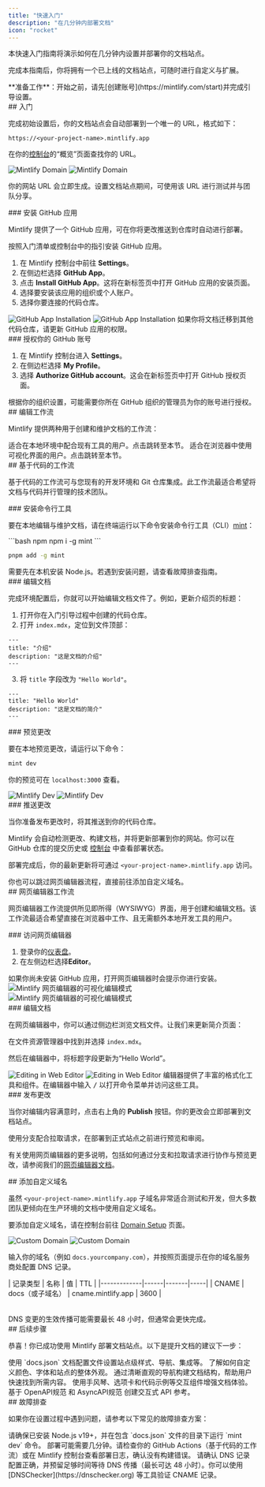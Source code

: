 ```yaml
---
title: "快速入门"
description: "在几分钟内部署文档"
icon: "rocket"
---
```


本快速入门指南将演示如何在几分钟内设置并部署你的文档站点。

完成本指南后，你将拥有一个已上线的文档站点，可随时进行自定义与扩展。

<Info>
  **准备工作**：开始之前，请先[创建账号](https://mintlify.com/start)并完成引导设置。
</Info>

<div id="getting-started">
  ## 入门
</div>

完成初始设置后，你的文档站点会自动部署到一个唯一的 URL，格式如下：

```
https://<your-project-name>.mintlify.app
```

在你的[控制台](https://dashboard.mintlify.com/)的“概览”页面查找你的 URL。

<Frame>
  <img src="/images/quickstart/mintlify-domain-light.png" alt="Mintlify Domain" className="block dark:hidden" />

  <img src="/images/quickstart/mintlify-domain-dark.png" alt="Mintlify Domain" className="hidden dark:block" />
</Frame>

你的网站 URL 会立即生成。设置文档站点期间，可使用该 URL 进行测试并与团队分享。

<div id="install-the-github-app">
  ### 安装 GitHub 应用
</div>

Mintlify 提供了一个 GitHub 应用，可在你将更改推送到仓库时自动进行部署。

按照入门清单或控制台中的指引安装 GitHub 应用。

1. 在 Mintlify 控制台中前往 **Settings**。
2. 在侧边栏选择 **GitHub App**。
3. 点击 **Install GitHub App**。这将在新标签页中打开 GitHub 应用的安装页面。
4. 选择要安装该应用的组织或个人账户。
5. 选择你要连接的代码仓库。

<Frame>
  <img src="/images/quickstart/github-app-installation-light.png" alt="GitHub App Installation" className="block dark:hidden" />

  <img src="/images/quickstart/github-app-installation-dark.png" alt="GitHub App Installation" className="hidden dark:block" />
</Frame>

<Info>
  如果你将文档迁移到其他代码仓库，请更新 GitHub 应用的权限。
</Info>

<div id="authorize-your-github-account">
  ### 授权你的 GitHub 账号
</div>

1. 在 Mintlify 控制台进入 **Settings**。
2. 在侧边栏选择 **My Profile**。
3. 选择 **Authorize GitHub account**。这会在新标签页中打开 GitHub 授权页面。

<Info>
  根据你的组织设置，可能需要你所在 GitHub 组织的管理员为你的账号进行授权。
</Info>

<div id="editing-workflows">
  ## 编辑工作流
</div>

Mintlify 提供两种用于创建和维护文档的工作流：

<Card title="基于代码的工作流" icon="terminal" horizontal href="#code-based-workflow">
  适合在本地环境中配合现有工具的用户。点击跳转至本节。
</Card>

<Card title="网页编辑器工作流" icon="mouse-pointer-2" horizontal href="#web-editor-workflow">
  适合在浏览器中使用可视化界面的用户。点击跳转至本节。
</Card>

<div id="code-based-workflow">
  ## 基于代码的工作流
</div>

基于代码的工作流可与您现有的开发环境和 Git 仓库集成。此工作流最适合希望将文档与代码并行管理的技术团队。

<div id="install-the-cli">
  ### 安装命令行工具
</div>

要在本地编辑与维护文档，请在终端运行以下命令安装命令行工具（CLI）[mint](https://www.npmjs.com/package/mint)：

<CodeGroup>
  ```bash npm
  npm i -g mint
  ```

  ```bash pnpm
  pnpm add -g mint
  ```
</CodeGroup>

<Info>
  需要先在本机安装 Node.js。若遇到安装问题，请查看故障排查指南。
</Info>

<div id="edit-the-documentation">
  ### 编辑文档
</div>

完成环境配置后，你就可以开始编辑文档文件了。例如，更新介绍页的标题：

1. 打开你在入门引导过程中创建的代码仓库。
2. 打开 `index.mdx`，定位到文件顶部：

```mdx index.mdx
---
title: "介绍"
description: "这是文档的介绍"
---
```

3. 将 `title` 字段改为 `"Hello World"`。

```mdx index.mdx {2}
---
title: "Hello World"
description: "这是文档的简介"
---
```

<div id="preview-the-changes">
  ### 预览更改
</div>

要在本地预览更改，请运行以下命令：

```bash
mint dev
```

你的预览可在 `localhost:3000` 查看。

<Frame>
  <img src="/images/quickstart/mintlify-dev-light.png" alt="Mintlify Dev" className="block dark:hidden" />

  <img src="/images/quickstart/mintlify-dev-dark.png" alt="Mintlify Dev" className="hidden dark:block" />
</Frame>

<div id="push-the-changes">
  ### 推送更改
</div>

当你准备发布更改时，将其推送到你的代码仓库。

Mintlify 会自动检测更改、构建文档，并将更新部署到你的网站。你可以在 GitHub 仓库的提交历史或 [控制台](https://dashboard.mintlify.com) 中查看部署状态。

部署完成后，你的最新更新将可通过 `<your-project-name>.mintlify.app` 访问。

<Card title="跳转到添加自定义域名" icon="arrow-down" href="#adding-a-custom-domain" horizontal>
  你也可以跳过网页编辑器流程，直接前往添加自定义域名。
</Card>

<div id="web-editor-workflow">
  ## 网页编辑器工作流
</div>

网页编辑器工作流提供所见即所得（WYSIWYG）界面，用于创建和编辑文档。该工作流最适合希望直接在浏览器中工作、且无需额外本地开发工具的用户。

<div id="access-the-web-editor">
  ### 访问网页编辑器
</div>

1. 登录你的[仪表盘](https://dashboard.mintlify.com)。
2. 在左侧边栏选择**Editor**。

<Info>
  如果你尚未安装 GitHub 应用，打开网页编辑器时会提示你进行安装。
</Info>

<Frame>
  <img alt="Mintlify 网页编辑器的可视化编辑模式" src="/images/quickstart/web-editor-light.png" className="block dark:hidden" />

  <img alt="Mintlify 网页编辑器的可视化编辑模式" src="/images/quickstart/web-editor-dark.png" className="hidden dark:block" />
</Frame>

<div id="edit-the-documentation">
  ### 编辑文档
</div>

在网页编辑器中，你可以通过侧边栏浏览文档文件。让我们来更新简介页面：

在文件资源管理器中找到并选择 `index.mdx`。

然后在编辑器中，将标题字段更新为“Hello World”。

<Frame>
  <img alt="Editing in Web Editor" src="/images/quickstart/web-editor-editing-light.png" className="block dark:hidden" />

  <img alt="Editing in Web Editor" src="/images/quickstart/web-editor-editing-dark.png" className="hidden dark:block" />
</Frame>

<Tip>
  编辑器提供了丰富的格式化工具和组件。在编辑器中输入 <kbd>/</kbd> 以打开命令菜单并访问这些工具。
</Tip>

<div id="publish-your-changes">
  ### 发布更改
</div>

当你对编辑内容满意时，点击右上角的 **Publish** 按钮。你的更改会立即部署到文档站点。

<Tip>
  使用分支配合拉取请求，在部署到正式站点之前进行预览和审阅。
</Tip>

有关使用网页编辑器的更多说明，包括如何通过分支和拉取请求进行协作与预览更改，请参阅我们的[网页编辑器文档](/zh/editor/getting-started)。

<div id="adding-a-custom-domain">
  ## 添加自定义域名
</div>

虽然 `<your-project-name>.mintlify.app` 子域名非常适合测试和开发，但大多数团队更倾向在生产环境的文档中使用自定义域名。

要添加自定义域名，请在控制台前往 [Domain Setup](https://dashboard.mintlify.com/settings/deployment/custom-domain) 页面。

<Frame>
  <img src="/images/quickstart/custom-domain-light.png" alt="Custom Domain" className="block dark:hidden" />

  <img src="/images/quickstart/custom-domain-dark.png" alt="Custom Domain" className="hidden dark:block" />
</Frame>

输入你的域名（例如 `docs.yourcompany.com`），并按照页面提示在你的域名服务商处配置 DNS 记录。

<Table>
  | 记录类型 | 名称 | 值 | TTL |
  |-------------|------|-------|-----|
  | CNAME | docs（或子域名） | cname.mintlify.app | 3600 |
</Table>

<Info>
  DNS 变更的生效传播可能需要最长 48 小时，但通常会更快完成。
</Info>

<div id="next-steps">
  ## 后续步骤
</div>

恭喜！你已成功使用 Mintlify 部署文档站点。以下是提升文档的建议下一步：

<Card title="配置全局设置" icon="settings" href="zh/settings" horizontal>
  使用 `docs.json` 文档配置文件设置站点级样式、导航、集成等。
</Card>

<Card title="自定义主题" icon="paintbrush" href="zh/themes" horizontal>
  了解如何自定义颜色、字体和站点的整体外观。
</Card>

<Card title="组织导航" icon="map" href="zh/navigation" horizontal>
  通过清晰直观的导航构建文档结构，帮助用户快速找到所需内容。
</Card>

<Card title="添加交互组件" icon="puzzle" href="/zh/components/accordions" horizontal>
  使用手风琴、选项卡和代码示例等交互组件增强文档体验。
</Card>

<Card title="设置 API 参考" icon="code" href="/zh/api-playground/overview" horizontal>
  基于 OpenAPI规范 和 AsyncAPI规范 创建交互式 API 参考。
</Card>

<div id="troubleshooting">
  ## 故障排查
</div>

如果你在设置过程中遇到问题，请参考以下常见的故障排查方案：

<AccordionGroup>
  <Accordion title="本地预览无法运行">
    请确保已安装 Node.js v19+，并在包含 `docs.json` 文件的目录下运行 `mint dev` 命令。
  </Accordion>

  <Accordion title="变更未在线上站点生效">
    部署可能需要几分钟。请检查你的 GitHub Actions（基于代码的工作流）或在 Mintlify 控制台查看部署日志，确认没有构建错误。
  </Accordion>

  <Accordion title="自定义域名未成功连接">
    请确认 DNS 记录配置正确，并预留足够时间等待 DNS 传播（最长可达 48 小时）。你可以使用 [DNSChecker](https://dnschecker.org) 等工具验证 CNAME 记录。
  </Accordion>
</AccordionGroup>